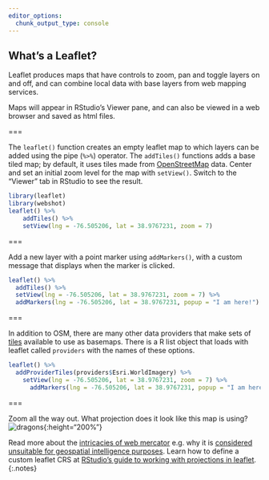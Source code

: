 ```yaml
---
editor_options: 
  chunk_output_type: console
---
```


## What's a Leaflet?

Leaflet produces maps that have controls to zoom, pan and toggle layers on and off, and can combine local data with base layers from web mapping services. 

Maps will appear in RStudio's Viewer pane, and can also be viewed in a web browser and saved as html files. 

===

The `leaflet()` function creates an empty leaflet map to which layers can be added using the pipe (`%>%`) operator. The `addTiles()` functions adds a base tiled map; by default, it uses tiles made from [OpenStreetMap](https://www.openstreetmap.org/) data. Center and set an initial zoom level for the map with `setView()`. Switch to the "Viewer" tab in RStudio to see the result.

```r
library(leaflet)
library(webshot)
leaflet() %>%
    addTiles() %>%
    setView(lng = -76.505206, lat = 38.9767231, zoom = 7)
```

===

Add a new layer with a point marker using `addMarkers()`, with a custom message that displays when the marker is clicked. 

```r
leaflet() %>%
  addTiles() %>%
  setView(lng = -76.505206, lat = 38.9767231, zoom = 7) %>%
  addMarkers(lng = -76.505206, lat = 38.9767231, popup = "I am here!")
```

===

In addition to OSM, there are many other data providers that make sets of [tiles](https://wiki.openstreetmap.org/wiki/Tiles) available to use as basemaps. There is a R list object that loads with leaflet called `providers` with the names of these options. 

```r
leaflet() %>%
  addProviderTiles(providers$Esri.WorldImagery) %>%
    setView(lng = -76.505206, lat = 38.9767231, zoom = 7) %>%
      addMarkers(lng = -76.505206, lat = 38.9767231, popup = "I am here!")
```

===

Zoom all the way out. What projection does it look like this map is using? 
![dragons]({% include asset.html path="images/dragons.png" %}){:height="200%"}

Read more about the [intricacies of web mercator](https://www.researchgate.net/publication/265895464_Implications_of_Web_Mercator_and_Its_Use_in_Online_Mapping) e.g. why it is [considered unsuitable for geospatial intelligence purposes](https://www.slideshare.net/NGA_GEOINT/ngas-position-on-webmercator). Learn how to define a custom leaflet CRS at [RStudio's guide to working with projections in leaflet](https://rstudio.github.io/leaflet/projections.html).
{:.notes}